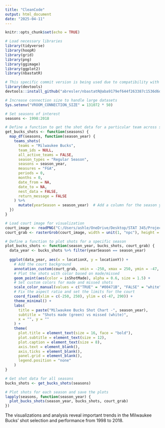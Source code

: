---
title: "CleanCode"
output: html_document
date: "2025-04-11"
---

```{r setup, include=FALSE}
knitr::opts_chunk$set(echo = TRUE)
```

```{r}
# Load necessary libraries
library(tidyverse)
library(hoopR)
library(grid)
library(png)
library(ggimage)
library(ggplot2)
library(nbastatR)
```

```{r}
# This specific commit version is being used due to compatibility with the project
library(devtools)
devtools::install_github("abresler/nbastatR@aba9179ef644f263387c1536d6ddd26104d79cf4")
```

```{r}
# Increase connection size to handle large datasets
Sys.setenv("VROOM_CONNECTION_SIZE" = 131072 * 50)

# Set seasons of interest
seasons <- 1998:2018

# Define a function to get the shot data for a particular team across seasons
get_bucks_shots <- function(seasons) {
  map_df(seasons, function(season_year) {
    teams_shots(
      teams = "Milwaukee Bucks",
      team_ids = NULL,
      all_active_teams = FALSE,
      season_types = "Regular Season",
      seasons = season_year,
      measures = "FGA",
      periods = 0,
      months = 0,
      date_from = NA,
      date_to = NA,
      nest_data = FALSE,
      return_message = FALSE
    ) %>%
      mutate(yearSeason = season_year)  # Add a column for the season year
  })
}
```

```{r}
# Load court image for visualization
court_image <- readPNG("C:/Users/ashle/OneDrive/Desktop/STAT 345/Projects/Midterm Project/courtimage/nba_court.png")
court_grab <- rasterGrob(court_image, width = unit(1, "npc"), height = unit(1, "npc"))
```

```{r}
# Define a function to plot shots for a specific season
plot_bucks_shots <- function(season_year, bucks_shots, court_grab) {
  data_year <- bucks_shots %>% filter(yearSeason == season_year)
  
  ggplot(data_year, aes(x = locationX, y = locationY)) +  
    # Add the court background
    annotation_custom(court_grab, xmin = -250, xmax = 250, ymin = -47, ymax = 893) +
    # Plot the shots with color based on made/missed
    geom_point(aes(color = isShotMade), alpha = 0.6, size = 1.5) +
    # Set custom colors for made and missed shots
    scale_color_manual(values = c("TRUE" = "#00471B", "FALSE" = "white")) +
    # Fix the aspect ratio and set the limits for the court
    coord_fixed(xlim = c(-250, 250), ylim = c(-47, 290)) +
    theme_minimal() +
    labs(
      title = paste("Milwaukee Bucks Shot Chart -", season_year),
      subtitle = "Shots made (green) vs missed (white)",
      x = "", y = ""
    ) +
    theme(
      plot.title = element_text(size = 16, face = "bold"),
      plot.subtitle = element_text(size = 12),
      plot.caption = element_text(size = 8),
      axis.text = element_blank(),
      axis.ticks = element_blank(),
      panel.grid = element_blank(),
      legend.position = "none"
    )
}
```

```{r}
# Get shot data for all seasons
bucks_shots <- get_bucks_shots(seasons)
```

```{r}
# Plot shots for each season and save the plots
lapply(seasons, function(season_year) {
  plot_bucks_shots(season_year, bucks_shots, court_grab)
})
```

The visualizations and analysis reveal important trends in the Milwaukee Bucks' shot selection and performance from 1998 to 2018.
